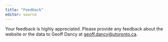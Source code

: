```yaml
---
title: "Feedback"
editor: source
---
```


Your feedback is highly appreciated. Please provide any feedback about the website or the data to Geoff Dancy at [geoff.dancy@utoronto.ca](mailto:geoff.dancy@utoronto.ca).
